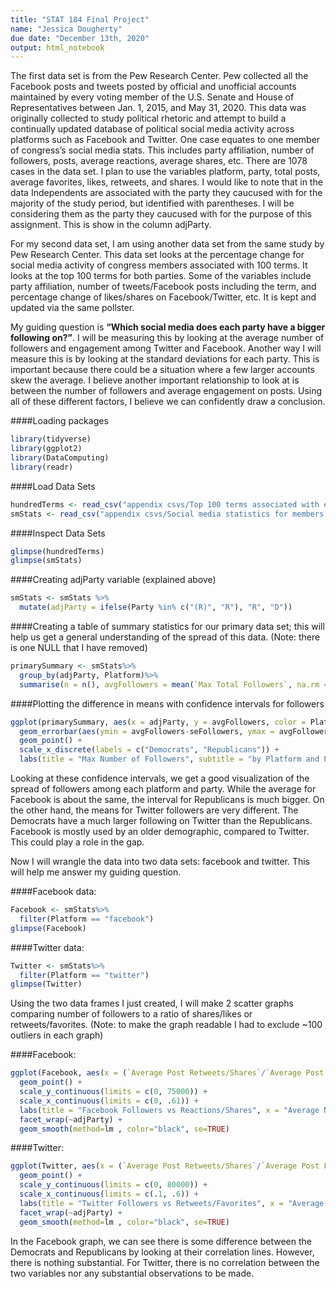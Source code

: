 ```yaml
---
title: "STAT 184 Final Project"
name: "Jessica Dougherty"
due date: "December 13th, 2020"
output: html_notebook
---
```


The first data set is from the Pew Research Center. Pew collected all the Facebook posts and tweets posted by official and unofficial accounts maintained by every voting member of the U.S. Senate and House of Representatives between Jan. 1, 2015, and May 31, 2020. This data was originally collected to study political rhetoric and attempt to build a continually updated database of political social media activity across platforms such as Facebook and Twitter. One case equates to one member of congress's social media stats. This includes party affiliation, number of followers, posts, average reactions, average shares, etc. There are 1078 cases in the data set. I plan to use the variables platform, party, total posts, average favorites, likes, retweets, and shares. I would like to note that in the data Independents are associated with the party they caucused with for the majority of the study period, but identified with parentheses. I will be considering them as the party they caucused with for the purpose of this assignment. This is show in the column adjParty.

For my second data set, I am using another data set from the same study by Pew Research Center. This data set looks at the percentage change for social media activity of congress members associated with 100 terms. It looks at the top 100 terms for both parties. Some of the variables include party affiliation, number of tweets/Facebook posts including the term, and percentage change of likes/shares on Facebook/Twitter, etc. It is kept and updated via the same pollster.

My guiding question is **"Which social media does each party have a bigger following on?"**. I will be measuring this by looking at the average number of followers and engagement among Twitter and Facebook. Another way I will measure this is by looking at the standard deviations for each party. This is important because there could be a situation where a few larger accounts skew the average. I believe another important relationship to look at is between the number of followers and average engagement on posts. Using all of these different factors, I believe we can confidently draw a conclusion. 

####Loading packages
```r
library(tidyverse)
library(ggplot2)
library(DataComputing)
library(readr)
```

####Load Data Sets
```r
hundredTerms <- read_csv("appendix csvs/Top 100 terms associated with engagement boosts in each party.csv")
smStats <- read_csv("appendix csvs/Social media statistics for members of the 116th Congress.csv")
```

####Inspect Data Sets
```r
glimpse(hundredTerms)
glimpse(smStats)
```

####Creating adjParty variable (explained above)
```r
smStats <- smStats %>%
  mutate(adjParty = ifelse(Party %in% c("(R)", "R"), "R", "D"))
```

####Creating a table of summary statistics for our primary data set; this will help us get a general understanding of the spread of this data. (Note: there is one NULL that I have removed)
```r
primarySummary <- smStats%>%
  group_by(adjParty, Platform)%>%
  summarise(n = n(), avgFollowers = mean(`Max Total Followers`, na.rm = TRUE), avgLikes = mean(`Average Post Favorites/Reactions`), avgShares = mean(`Average Post Retweets/Shares`), sdFollowers = sd(`Max Total Followers`, na.rm = TRUE), sdLikes = sd(`Average Post Favorites/Reactions`), sdShares = sd(`Average Post Retweets/Shares`), maxFollowers = max(`Max Total Followers`, na.rm = TRUE), minFollowers = min(`Max Total Followers`, na.rm = TRUE), seFollowers = 2*(sdFollowers/sqrt(n())))
```

####Plotting the difference in means with confidence intervals for followers
```r
ggplot(primarySummary, aes(x = adjParty, y = avgFollowers, color = Platform)) +
  geom_errorbar(aes(ymin = avgFollowers-seFollowers, ymax = avgFollowers + seFollowers, width = .1)) +
  geom_point() +
  scale_x_discrete(labels = c("Democrats", "Republicans")) +
  labs(title = "Max Number of Followers", subtitle = "by Platform and Party", y = "Max Number of Followers", caption = "Source: Pew Research Center", x = NULL)
```

Looking at these confidence intervals, we get a good visualization of the spread of followers among each platform and party. While the average for Facebook is about the same, the interval for Republicans is much bigger. On the other hand, the means for Twitter followers are very different. The Democrats have a much larger following on Twitter than the Republicans. Facebook is mostly used by an older demographic, compared to Twitter. This could play a role in the gap. 

Now I will wrangle the data into two data sets: facebook and twitter. This will help me answer my guiding question.

####Facebook data:
```r
Facebook <- smStats%>%
  filter(Platform == "facebook")
glimpse(Facebook)
```

####Twitter data:
```r
Twitter <- smStats%>%
  filter(Platform == "twitter")
glimpse(Twitter)
```

Using the two data frames I just created, I will make 2 scatter graphs comparing number of followers to a ratio of shares/likes or retweets/favorites. (Note: to make the graph readable I had to exclude ~100 outliers in each graph)

####Facebook:
```r
ggplot(Facebook, aes(x = (`Average Post Retweets/Shares`/`Average Post Favorites/Reactions`), y = `Max Total Followers`)) + 
  geom_point() +
  scale_y_continuous(limits = c(0, 75000)) +
  scale_x_continuous(limits = c(0, .61)) +
  labs(title = "Facebook Followers vs Reactions/Shares", x = "Average Number of Shares/Reactions", y = "Number of Followers") +
  facet_wrap(~adjParty) +
  geom_smooth(method=lm , color="black", se=TRUE)
```

####Twitter:
```r
ggplot(Twitter, aes(x = (`Average Post Retweets/Shares`/`Average Post Favorites/Reactions`), y = `Max Total Followers`)) + 
  geom_point() +
  scale_y_continuous(limits = c(0, 80000)) +
  scale_x_continuous(limits = c(.1, .6)) +
  labs(title = "Twitter Followers vs Retweets/Favorites", x = "Average Number of Retweets/Favorites", y = "Number of Followers") +
  facet_wrap(~adjParty) +
  geom_smooth(method=lm , color="black", se=TRUE)
```

In the Facebook graph, we can see there is some difference between the Democrats and Republicans by looking at their correlation lines. However, there is nothing substantial. For Twitter, there is no correlation between the two variables nor any substantial observations to be made. 